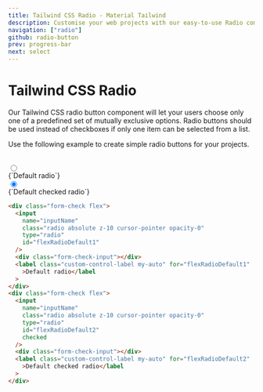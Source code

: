 ```yaml
---
title: Tailwind CSS Radio - Material Tailwind
description: Customise your web projects with our easy-to-use Radio component for Tailwind CSS using Material Design guidelines.
navigation: ["radio"]
github: radio-button
prev: progress-bar
next: select
---
```


# Tailwind CSS Radio

Our Tailwind CSS radio button component will let your users choose only one of a predefined set of mutually exclusive options. Radio buttons should be used instead of checkboxes if only one item can be selected from a list.

Use the following example to create simple radio buttons for your projects.

<br />

<ComponentDemo id="radio">
  <div className="text-left">
    <div className="form-check mb-4 flex">
      <input
        name="inputName"
        className="radio absolute z-10 cursor-pointer opacity-0"
        type="radio"
        id="flexRadioDefault1"
      />
      <div className="form-check-input"></div>
      <label
        className="custom-control-label my-auto cursor-pointer"
        for="flexRadioDefault1"
      >
        {`Default radio`}
      </label>
    </div>
    <div className="form-check flex">
      <input
        name="inputName"
        className="radio absolute z-10 cursor-pointer opacity-0"
        type="radio"
        id="flexRadioDefault2"
        checked
      />
      <div className="form-check-input"></div>
      <label
        className="custom-control-label my-auto cursor-pointer"
        for="flexRadioDefault2"
      >
        {`Default checked radio`}
      </label>
    </div>
  </div>
</ComponentDemo>

```html showLineNumbers
<div class="form-check flex">
  <input
    name="inputName"
    class="radio absolute z-10 cursor-pointer opacity-0"
    type="radio"
    id="flexRadioDefault1"
  />
  <div class="form-check-input"></div>
  <label class="custom-control-label my-auto" for="flexRadioDefault1"
    >Default radio</label
  >
</div>
<div class="form-check flex">
  <input
    name="inputName"
    class="radio absolute z-10 cursor-pointer opacity-0"
    type="radio"
    id="flexRadioDefault2"
    checked
  />
  <div class="form-check-input"></div>
  <label class="custom-control-label my-auto" for="flexRadioDefault2"
    >Default checked radio</label
  >
</div>
```
